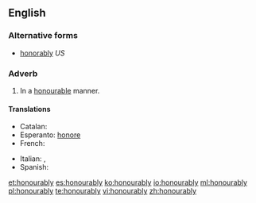==English==

===Alternative forms===
* [[honorably]]  ''US''

===Adverb===
{{en-adv}}

# {{context|British|lang=en}} In a [[honourable]] manner.

====Translations====
{{trans-top|in an honourable manner}}
* Catalan: {{t-|ca|honorablement}}
* Esperanto: [[honore]]
* French: {{t+|fr|honorablement}}
{{trans-mid}}
* Italian: {{t+|it|onorevolmente}}, {{t+|it|onorabilmente}}
* Spanish: {{t-|es|honorablemente}}
{{trans-bottom}}

[[et:honourably]]
[[es:honourably]]
[[ko:honourably]]
[[io:honourably]]
[[ml:honourably]]
[[pl:honourably]]
[[te:honourably]]
[[vi:honourably]]
[[zh:honourably]]